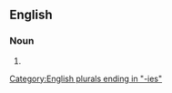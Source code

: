 ==English==

===Noun===
{{head|en|noun form}}

# {{plural of|en|agility}}

[[Category:English plurals ending in "-ies"]]